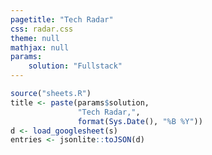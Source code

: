 ```yaml
---
pagetitle: "Tech Radar"
css: radar.css
theme: null
mathjax: null
params:
    solution: "Fullstack"
---
```


```r
source("sheets.R")
title <- paste(params$solution,
               "Tech Radar,",
               format(Sys.Date(), "%B %Y"))
d <- load_googlesheet(s)
entries <- jsonlite::toJSON(d)
```

<script src="https://d3js.org/d3.v4.min.js"></script>
<script src="radar.js"></script>

<svg id="radar"></svg>
<script>
radar_visualization({
  svg_id: "radar",
  width: 1450,
  height: 1000,
  colors: {
    background: "#fff",
    grid: "#bbb",
    inactive: "#ddd"
  },
  title: "`r title`",
  quadrants: [
    { name: "Languages & Frameworks" },
    { name: "Platforms" },
    { name: "Techniques" },
    { name: "Tools" }
  ],
  rings: [
    { name: "ADOPT", color: "#93c47d" },
    { name: "TRIAL", color: "#93d2c2" },
    { name: "ASSESS", color: "#fbdb84" },
    { name: "HOLD", color: "#efafa9" }
  ],
  print_layout: true,
  // zoomed_quadrant: 0,
  //ENTRIES
entries: `r entries`
  //ENTRIES
});
</script>
